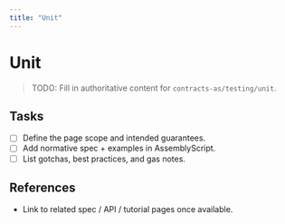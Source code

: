 ```yaml
---
title: "Unit"
---
```


# Unit

> TODO: Fill in authoritative content for `contracts-as/testing/unit`.

## Tasks
- [ ] Define the page scope and intended guarantees.
- [ ] Add normative spec + examples in AssemblyScript.
- [ ] List gotchas, best practices, and gas notes.

## References
- Link to related spec / API / tutorial pages once available.
